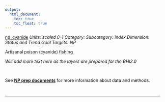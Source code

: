 ```yaml
---
output:
  html_document:
    toc: true
    toc_float: true
---
```


[np_cyanide](https://github.com/OHI-Science/bhi/blob/master/baltic/layers/np_cyanide_gl2018placeholder.csv)
*Units: scaled 0-1*
*Category:*
*Subcategory:*
*Index Dimension: Status and Trend*
*Goal Targets: NP*

Artisanal poison (cyanide) fishing

*Will add more text here as the layers are prepared for the BHI2.0*

<br>

See [**NP prep documents**](https://github.com/OHI-Science/bhi-1.0-archive/blob/draft/baltic2015/prep/NP/np_prep.md) for more information about data and methods.

<br>

--- 
